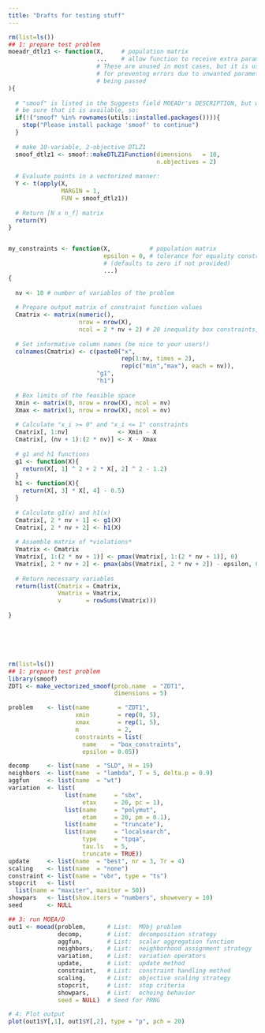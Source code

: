 ```yaml
---
title: "Drafts for testing stuff"
---
```


```r
rm(list=ls())
## 1: prepare test problem
moeadr_dtlz1 <- function(X,     # population matrix
                         ...    # allow function to receive extra parameters. 
                         # These are unused in most cases, but it is useful 
                         # for preventng errors due to unwanted parameters 
                         # being passed
){
  
  # "smoof" is listed in the Suggests field MOEADr's DESCRIPTION, but we need to 
  # be sure that it is available, so:
  if(!("smoof" %in% rownames(utils::installed.packages()))){
    stop("Please install package 'smoof' to continue")
  }
  
  # make 10-variable, 2-objective DTLZ1
  smoof_dtlz1 <- smoof::makeDTLZ1Function(dimensions   = 10, 
                                          n.objectives = 2)
  
  # Evaluate points in a vectorized manner:
  Y <- t(apply(X,
               MARGIN = 1,
               FUN = smoof_dtlz1))
  
  # Return [N x n_f] matrix
  return(Y)
}


my_constraints <- function(X,           # population matrix
                           epsilon = 0, # tolerance for equality constraints
                           # (defaults to zero if not provided)
                           ...)
{
  
  nv <- 10 # number of variables of the problem
  
  # Prepare output matrix of constraint function values
  Cmatrix <- matrix(numeric(), 
                    nrow = nrow(X),
                    ncol = 2 * nv + 2) # 20 inequality box constraints, plus g1 and h1
  
  # Set informative column names (be nice to your users!)
  colnames(Cmatrix) <- c(paste0("x", 
                                rep(1:nv, times = 2), 
                                rep(c("min","max"), each = nv)),
                         "g1",
                         "h1")
  
  # Box limits of the feasible space
  Xmin <- matrix(0, nrow = nrow(X), ncol = nv)
  Xmax <- matrix(1, nrow = nrow(X), ncol = nv)
  
  # Calculate "x_i >= 0" and "x_i <= 1" constraints
  Cmatrix[, 1:nv]              <- Xmin - X
  Cmatrix[, (nv + 1):(2 * nv)] <- X - Xmax
  
  # g1 and h1 functions
  g1 <- function(X){
    return(X[, 1] ^ 2 + 2 * X[, 2] ^ 2 - 1.2)
  }
  h1 <- function(X){
    return(X[, 3] * X[, 4] - 0.5)
  }
  
  # Calculate g1(x) and h1(x)
  Cmatrix[, 2 * nv + 1] <- g1(X)
  Cmatrix[, 2 * nv + 2] <- h1(X)
  
  # Assemble matrix of *violations*
  Vmatrix <- Cmatrix
  Vmatrix[, 1:(2 * nv + 1)] <- pmax(Vmatrix[, 1:(2 * nv + 1)], 0)        # inequality constraints
  Vmatrix[, 2 * nv + 2] <- pmax(abs(Vmatrix[, 2 * nv + 2]) - epsilon, 0) # equality constraint h1
  
  # Return necessary variables
  return(list(Cmatrix = Cmatrix,
              Vmatrix = Vmatrix,
              v       = rowSums(Vmatrix)))
  
}







```


```r
rm(list=ls())
## 1: prepare test problem
library(smoof)
ZDT1 <- make_vectorized_smoof(prob.name  = "ZDT1",
                              dimensions = 5)

problem    <- list(name        = "ZDT1",
                   xmin        = rep(0, 5),
                   xmax        = rep(1, 5),
                   m           = 2,
                   constraints = list(
                     name    = "box_constraints",
                     epsilon = 0.05))

decomp     <- list(name  = "SLD", H = 19)
neighbors  <- list(name  = "lambda", T = 5, delta.p = 0.9)
aggfun     <- list(name  = "wt")
variation  <- list(
                list(name     = "sbx",
                     etax     = 20, pc = 1),
                list(name     = "polymut",
                     etam     = 20, pm = 0.1),
                list(name     = "truncate"),
                list(name     = "localsearch",
                     type     = "tpqa",
                     tau.ls   = 5,
                     truncate = TRUE))
update     <- list(name  = "best", nr = 3, Tr = 4)
scaling    <- list(name  = "none")
constraint <- list(name = "vbr", type = "ts")
stopcrit   <- list(
  list(name = "maxiter", maxiter = 50))
showpars   <- list(show.iters = "numbers", showevery = 10)
seed       <- NULL
```


```r
## 3: run MOEA/D
out1 <- moead(problem,      # List:  MObj problem
              decomp,       # List:  decomposition strategy
              aggfun,       # List:  scalar aggregation function
              neighbors,    # List:  neighborhood assignment strategy
              variation,    # List:  variation operators
              update,       # List:  update method
              constraint,   # List:  constraint handling method
              scaling,      # List:  objective scaling strategy
              stopcrit,     # List:  stop criteria
              showpars,     # List:  echoing behavior
              seed = NULL)  # Seed for PRNG

# 4: Plot output
plot(out1$Y[,1], out1$Y[,2], type = "p", pch = 20)

```

